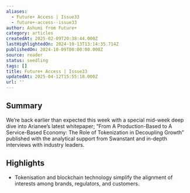 ```yaml
---
aliases:
  - Future+ Access | Issue33
  - future+-access--issue33
author: Ashumi from Future+
category: articles
createdAt: 2025-02-09T20:38:44.000Z
lastHighlightedOn: 2024-10-13T13:14:35.714Z
publishedOn: 2024-10-09T00:00:00.000Z
source: reader
status: seedling
tags: []
title: Future+ Access | Issue33
updatedAt: 2025-04-12T15:55:18.000Z
url: ''
---
```

## Summary

We’re back earlier than expected this week with a special mid-week deep dive into Arianee’s latest whitepaper; “From A Production-Based to A Service-Based Economy: The Role of Tokenization in Decoupling Growth” published with the analytical support from Swanstant and in-depth interviews with industry leaders.

## Highlights

- Tokenisation and blockchain technology simplify the alignment of interests among brands, regulators, and customers.
